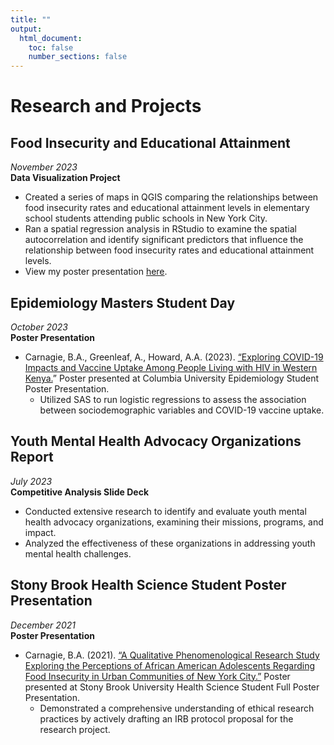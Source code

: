 ```yaml
---
title: ""
output: 
  html_document:
    toc: false
    number_sections: false
---
```


# Research and Projects {.tabset}

## Food Insecurity and Educational Attainment

*November 2023*  
**Data Visualization Project**

- Created a series of maps in QGIS comparing the relationships between food insecurity rates and educational attainment levels in elementary school students attending public schools in New York City.
- Ran a spatial regression analysis in RStudio to examine the spatial autocorrelation and identify significant predictors that influence the relationship between food insecurity rates and educational attainment levels.
- View my poster presentation [here](files/GIS Poster.pdf).

## Epidemiology Masters Student Day

*October 2023*  
**Poster Presentation**

- Carnagie, B.A., Greenleaf, A., Howard, A.A. (2023). ["Exploring COVID-19 Impacts and Vaccine Uptake Among People Living with HIV in Western Kenya.](files/Carnagie_Brianna_Poster.pdf)" Poster presented at Columbia University Epidemiology Student Poster Presentation.
  + Utilized SAS to run logistic regressions to assess the association between sociodemographic variables and COVID-19 vaccine uptake.

## Youth Mental Health Advocacy Organizations Report

*July 2023*  
**Competitive Analysis Slide Deck**

- Conducted extensive research to identify and evaluate youth mental health advocacy organizations, examining their missions, programs, and impact.
- Analyzed the effectiveness of these organizations in addressing youth mental health challenges.

## Stony Brook Health Science Student Poster Presentation

*December 2021*  
**Poster Presentation**

- Carnagie, B.A. (2021). ["A Qualitative Phenomenological Research Study Exploring the Perceptions of African American Adolescents Regarding Food Insecurity in Urban Communities of New York City."](files/BCarnagie IRB Protocol.pdf) Poster presented at Stony Brook University Health Science Student Full Poster Presentation.
  + Demonstrated a comprehensive understanding of ethical research practices by actively drafting an IRB protocol proposal for the research project.
